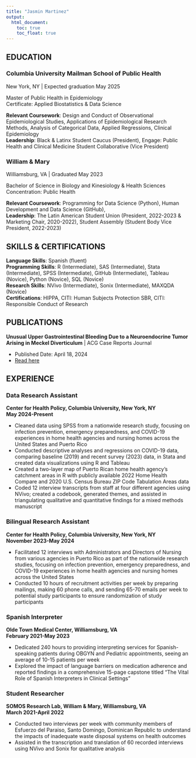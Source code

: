 ```yaml
---
title: "Jasmin Martinez"
output: 
  html_document:
    toc: true
    toc_float: true
---
```


## EDUCATION 
### Columbia University Mailman School of Public Health

New York, NY | Expected graduation May 2025

Master of Public Health in Epidemiology  
Certificate: Applied Biostatistics & Data Science 

**Relevant Coursework**: Design and Conduct of Observational Epidemiological Studies, Applications of Epidemiological Research Methods, Analysis of Categorical Data, Applied Regressions, Clinical Epidemiology  
**Leadership**: Black & Latinx Student Caucus (President), Engage: Public Health and Clinical Medicine Student Collaborative (Vice President)

### William & Mary
Williamsburg, VA | Graduated May 2023

Bachelor of Science in Biology and Kinesiology & Health Sciences  			                                   
Concentration: Public Health

**Relevant Coursework**: Programming for Data Science (Python), Human Development and Data Science (GitHub),  
**Leadership**: The Latin American Student Union (President, 2022-2023 & Marketing Chair, 2020-2022), Student Assembly (Student Body Vice President, 2022-2023) 

## SKILLS & CERTIFICATIONS
**Language Skills**: Spanish (fluent)  
**Programming Skills**: R (Intermediate), SAS (Intermediate), Stata (Intermediate), SPSS (Intermediate), GitHub (Intermediate), Tableau (Novice), Python (Novice), SQL (Novice)  
**Research Skills**: NVivo (Intermediate), Sonix (Intermediate), MAXQDA (Novice)  
**Certifications**: HIPPA, CITI: Human Subjects Protection SBR, CITI: Responsible Conduct of Research

## PUBLICATIONS
**Unusual Upper Gastrointestinal Bleeding Due to a Neuroendocrine Tumor Arising in Meckel Diverticulum** | ACG Case Reports Journal  

* Published Date: April 18, 2024    
* [Read here](https://journals.lww.com/acgcr/fulltext/2024/04000/unusual_upper_gastrointestinal_bleeding_due_to_a.23.aspx) 

## EXPERIENCE 
### Data Research Assistant  
**Center for Health Policy, Columbia University, New York, NY**  
**May 2024-Present**

* Cleaned data using SPSS from a nationwide research study, focusing on infection prevention, emergency preparedness, and COVID-19 experiences in home health agencies and nursing homes across the United States and Puerto Rico
* Conducted descriptive analyses and regressions on COVID-19 data, comparing baseline (2019) and recent survey (2023) data, in Stata and created data visualizations using R and Tableau
* Created a two-layer map of Puerto Rican home health agency's catchment areas in R with publicly available 2022 Home Health Compare and 2020 U.S. Census Bureau ZIP Code Tabulation Areas data
* Coded 12 interview transcripts from staff at four different agencies using NVivo; created a codebook, generated themes, and assisted in triangulating qualitative and quantitative findings for a mixed methods manuscript

### Bilingual Research Assistant  
**Center for Health Policy, Columbia University, New York, NY**  
**November 2023-May 2024**

* Facilitated 12 interviews with Administrators and Directors of Nursing from various agencies in Puerto Rico as part of the nationwide research studies, focusing on infection prevention, emergency preparedness, and COVID-19 experiences in home health agencies and nursing homes across the United States
* Conducted 10 hours of recruitment activities per week by preparing mailings, making 60 phone calls, and sending 65-70 emails per week to potential study participants to ensure randomization of study participants

### Spanish Interpreter
**Olde Town Medical Center, Williamsburg, VA**  
**February 2021-May 2023**

* Dedicated 240 hours to providing interpreting services for Spanish-speaking patients during OBGYN and Pediatric appointments, seeing an average of 10-15 patients per week
* Explored the impact of language barriers on medication adherence and reported findings in a comprehensive 15-page capstone titled "The Vital Role of Spanish Interpreters in Clinical Settings"

### Student Researcher
**SOMOS Research Lab, William & Mary, Williamsburg, VA**   
**March 2021-April 2022**

* Conducted two interviews per week with community members of Esfuerzo del Paraiso, Santo Domingo, Dominican Republic to understand the impacts of inadequate waste disposal systems on health outcomes
* Assisted in the transcription and translation of 60 recorded interviews using NVivo and Sonix for qualitative analysis  


